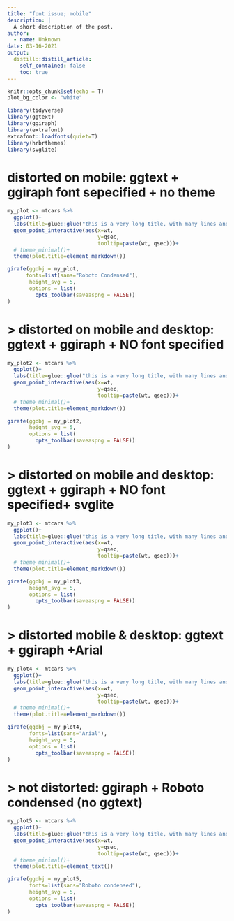 ```yaml
---
title: "font issue; mobile"
description: |
  A short description of the post.
author:
  - name: Unknown
date: 03-16-2021
output:
  distill::distill_article:
    self_contained: false
    toc: true
---
```



```r
knitr::opts_chunk$set(echo = T)
plot_bg_color <- "white"

```


```r
library(tidyverse)
library(ggtext)
library(ggiraph)
library(extrafont)
extrafont::loadfonts(quiet=T)
library(hrbrthemes)
library(svglite)


```


# distorted on mobile: ggtext + ggiraph  font sepecified + no theme

```r
my_plot <- mtcars %>% 
  ggplot()+
  labs(title=glue::glue("this is a very long title, with many lines and a line <br>break etc etc etc, this <br>word is in <span style='color:red;'>red</span> or something else etc etc"))+
  geom_point_interactive(aes(x=wt,
                             y=qsec,
                             tooltip=paste(wt, qsec)))+
  # theme_minimal()+
  theme(plot.title=element_markdown())

girafe(ggobj = my_plot,
      fonts=list(sans="Roboto Condensed"),
       height_svg = 5,
       options = list(
         opts_toolbar(saveaspng = FALSE))
)

```

# > distorted on mobile and desktop: ggtext + ggiraph  + NO font specified

```r
my_plot2 <- mtcars %>% 
  ggplot()+
  labs(title=glue::glue("this is a very long title, with many lines and a line <br>break etc etc etc, this <br>word is in <span style='color:red;'>red</span> or something else etc etc"))+
  geom_point_interactive(aes(x=wt,
                             y=qsec,
                             tooltip=paste(wt, qsec)))+
  # theme_minimal()+
  theme(plot.title=element_markdown())

girafe(ggobj = my_plot2,
       height_svg = 5,
       options = list(
         opts_toolbar(saveaspng = FALSE))
)

```

# > distorted on mobile and desktop: ggtext + ggiraph  + NO font specified+ svglite

```r
my_plot3 <- mtcars %>% 
  ggplot()+
  labs(title=glue::glue("this is a very long title, with many lines and a line <br>break etc etc etc, this <br>word is in <span style='color:red;'>red</span> or something else etc etc"))+
  geom_point_interactive(aes(x=wt,
                             y=qsec,
                             tooltip=paste(wt, qsec)))+
  # theme_minimal()+
  theme(plot.title=element_markdown())

girafe(ggobj = my_plot3,
       height_svg = 5,
       options = list(
         opts_toolbar(saveaspng = FALSE))
)

```

# > distorted mobile & desktop: ggtext + ggiraph  +Arial
```r
my_plot4 <- mtcars %>% 
  ggplot()+
  labs(title=glue::glue("this is a very long title, with many lines and a line <br>break etc etc etc, this <br>word is in <span style='color:red;'>red</span> or something else etc etc"))+
  geom_point_interactive(aes(x=wt,
                             y=qsec,
                             tooltip=paste(wt, qsec)))+
  # theme_minimal()+
  theme(plot.title=element_markdown())

girafe(ggobj = my_plot4,
       fonts=list(sans="Arial"),
       height_svg = 5,
       options = list(
         opts_toolbar(saveaspng = FALSE))
)

```

# > not distorted: ggiraph  + Roboto condensed (no ggtext)
```r
my_plot5 <- mtcars %>% 
  ggplot()+
  labs(title=glue::glue("this is a very long title, with many lines and a line break etc etc etc, this word is in red or something else etc etc"))+
  geom_point_interactive(aes(x=wt,
                             y=qsec,
                             tooltip=paste(wt, qsec)))+
  # theme_minimal()+
  theme(plot.title=element_text())

girafe(ggobj = my_plot5,
       fonts=list(sans="Roboto condensed"),
       height_svg = 5,
       options = list(
         opts_toolbar(saveaspng = FALSE))
)

```


